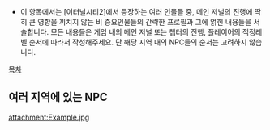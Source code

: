 * 이 항목에서는 [이터널시티2]에서 등장하는 여러 인물들 중, 메인 저널의 진행에 딱히 큰 영향을 끼치지 않는 비 중요인물들의 간략한 프로필과 그에 얽힌 내용들을 서술합니다. 모든 내용들은 게임 내의 메인 저널 또는 챕터의 진행, 플레이어의 적정레벨 순서에 따라서 작성해주세요. 단 해당 지역 내의 NPC들의 순서는 고려하지 않습니다.

[[목차]]

== 여러 지역에 있는 NPC ==
attachment:Example.jpg
